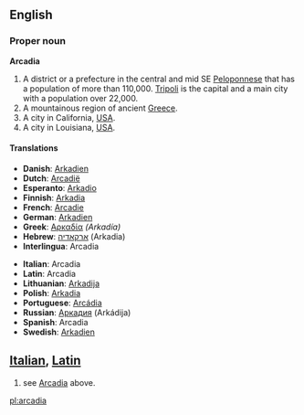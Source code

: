 ==English==

===Proper noun===
'''Arcadia'''

# A district or a prefecture in the central and mid SE [[Peloponnese]] that has a population of more than 110,000. [[Tripoli]] is the capital and a main city with a population over 22,000.
# A mountainous region of ancient [[Greece]].
# A city in California, [[USA]].
# A city in Louisiana, [[USA]].

====Translations====
{{top}}<!--left column-->
*'''Danish''': [[Arkadien]]
*'''Dutch''': [[Arcadië]]
*'''Esperanto''': [[Arkadio]]
*'''Finnish''': [[Arkadia]]
*'''French''': [[Arcadie]]
*'''German''': [[Arkadien]]
*'''Greek''': [[Αρκαδία]] ''(Arkadía)'' {{f}}
*'''Hebrew''': [[ארקאדיה]] (Arkadia) {{f}}
*'''Interlingua''': Arcadia
{{mid}}<!--right column-->
*'''Italian''': Arcadia {{f}}
*'''Latin''': Arcadia {{f}}
*'''Lithuanian''': [[Arkadija]]
*'''Polish''': [[Arkadia]] {{f}}
*'''Portuguese''': [[Arcádia]] {{f}}
*'''Russian''': [[Аркадия]] (Arkádija) {{f}}
*'''Spanish''': Arcadia {{f}}
*'''Swedish''': [[Arkadien]]
{{bottom}}

==[[Italian]], [[Latin]]==

#see [[Arcadia]] above.

[[pl:arcadia]]